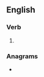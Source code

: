==English==

===Verb===
{{head|en|verb form}}

# {{en-past of|ouse}}

===Anagrams===
* {{anagrams|en|douse}}